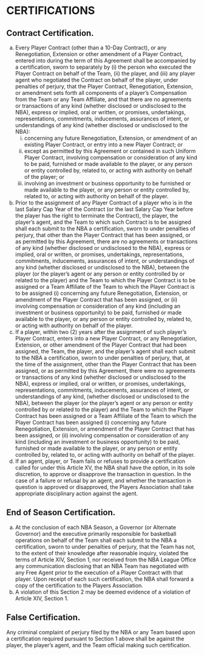 # CERTIFICATIONS

## Contract Certification.

(a) Every Player Contract (other than a 10-Day Contract), or any Renegotiation, Extension or other amendment of a Player Contract, entered into during the term of this Agreement shall be accompanied by a certification, sworn to separately by (i) the person who executed the Player Contract on behalf of the Team, (ii) the player, and (iii) any player agent who negotiated the Contract on behalf of the player, under penalties of perjury, that the Player Contract, Renegotiation, Extension, or amendment sets forth all components of a player's Compensation from the Team or any Team Affiliate, and that there are no agreements or transactions of any kind (whether disclosed or undisclosed to the NBA), express or implied, oral or written, or promises, undertakings, representations, commitments, inducements, assurances of intent, or understandings of any kind (whether disclosed or undisclosed to the NBA):
    (i) concerning any future Renegotiation, Extension, or amendment of an existing Player Contract, or entry into a new Player Contract; or
    (ii) except as permitted by this Agreement or contained in such Uniform Player Contract, involving compensation or consideration of any kind to be paid, furnished or made available to the player, or any person or entity controlled by, related to, or acting with authority on behalf of the player; or
    (iii) involving an investment or business opportunity to be furnished or made available to the player, or any person or entity controlled by, related to, or acting with authority on behalf of the player.
(b) Prior to the assignment of any Player Contract of a player who is in the last Salary Cap Year of the Contract (or the last Salary Cap Year before the player has the right to terminate the Contract), the player, the player's agent, and the Team to which such Contract is to be assigned shall each submit to the NBA a certification, sworn to under penalties of perjury, that other than the Player Contract that has been assigned, or as permitted by this Agreement, there are no agreements or transactions of any kind (whether disclosed or undisclosed to the NBA), express or implied, oral or written, or promises, undertakings, representations, commitments, inducements, assurances of intent, or understandings of any kind (whether disclosed or undisclosed to the NBA), between the player (or the player's agent or any person or entity controlled by or related to the player) and the Team to which the Player Contract is to be assigned or a Team Affiliate of the Team to which the Player Contract is to be assigned (i) concerning any future Renegotiation, Extension, or amendment of the Player Contract that has been assigned, or (ii) involving compensation or consideration of any kind (including an investment or business opportunity) to be paid, furnished or made available to the player, or any person or entity controlled by, related to, or acting with authority on behalf of the player.
(c) If a player, within two (2) years after the assignment of such player's Player Contract, enters into a new Player Contract, or any Renegotiation, Extension, or other amendment of the Player Contract that had been assigned, the Team, the player, and the player's agent shall each submit to the NBA a certification, sworn to under penalties of perjury, that, at the time of the assignment, other than the Player Contract that has been assigned, or as permitted by this Agreement, there were no agreements or transactions of any kind (whether disclosed or undisclosed to the NBA), express or implied, oral or written, or promises, undertakings, representations, commitments, inducements, assurances of intent, or understandings of any kind, (whether disclosed or undisclosed to the NBA), between the player (or the player's agent or any person or entity controlled by or related to the player) and the Team to which the Player Contract has been assigned or a Team Affiliate of the Team to which the Player Contract has been assigned (i) concerning any future Renegotiation, Extension, or amendment of the Player Contract that has been assigned, or (ii) involving compensation or consideration of any kind (including an investment or business opportunity) to be paid, furnished or made available to the player, or any person or entity controlled by, related to, or acting with authority on behalf of the player.
(d) If an agent, player, or Team fails or refuses to provide a certification called for under this Article XV, the NBA shall have the option, in its sole discretion, to approve or disapprove the transaction in question. In the case of a failure or refusal by an agent, and whether the transaction in question is approved or disapproved, the Players Association shall take appropriate disciplinary action against the agent.

## End of Season Certification.

(a) At the conclusion of each NBA Season, a Governor (or Alternate Governor) and the executive primarily responsible for basketball operations on behalf of the Team shall each submit to the NBA a certification, sworn to under penalties of perjury, that the Team has not, to the extent of their knowledge after reasonable inquiry, violated the terms of Article XIV, Section 1, nor received from the NBA League Office any communication disclosing that an NBA Team has negotiated with any Free Agent prior to the execution of a Player Contract with that player. Upon receipt of each such certification, the NBA shall forward a copy of the certification to the Players Association.
(b) A violation of this Section 2 may be deemed evidence of a violation of Article XIV, Section 1.

## False Certification.

Any criminal complaint of perjury filed by the NBA or any Team based upon a certification required pursuant to Section 1 above shall be against the player, the player's agent, and the Team official making such certification.